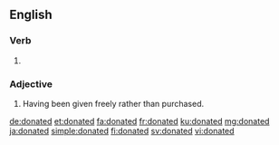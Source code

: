 ==English==

===Verb===
{{head|en|verb form}}

# {{en-past of|donate}}

===Adjective===
{{en-adj|-}}

# Having been given freely rather than purchased.

[[de:donated]]
[[et:donated]]
[[fa:donated]]
[[fr:donated]]
[[ku:donated]]
[[mg:donated]]
[[ja:donated]]
[[simple:donated]]
[[fi:donated]]
[[sv:donated]]
[[vi:donated]]